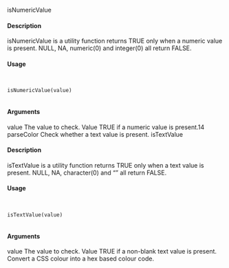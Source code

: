 isNumericValue

#### Description

isNumericValue is a utility function returns TRUE only when a numeric value is present. NULL,
NA, numeric(0) and integer(0) all return FALSE.

#### Usage
<pre><code>

isNumericValue(value)

</code></pre>
#### Arguments

value
The value to check.
Value
TRUE if a numeric value is present.14
parseColor
Check whether a text value is present.
isTextValue

#### Description

isTextValue is a utility function returns TRUE only when a text value is present. NULL, NA,
character(0) and "" all return FALSE.

#### Usage
<pre><code>

isTextValue(value)

</code></pre>
#### Arguments

value
The value to check.
Value
TRUE if a non-blank text value is present.
Convert a CSS colour into a hex based colour code.
